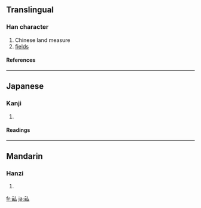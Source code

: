 {{see|畝}}

==Translingual==
===Han character===
{{Han char|rn=102|rad=田|as=04|sn=9|four=|canj=卜田戈 (YWI)}}
# Chinese land measure
# [[fields]]
====References====
{{Han ref|kx=0760.060|dkj=21763|dj=1170.020|hdz=42534.100|uh=7546|ud=30022}}

----
==Japanese==
===Kanji===
{{ja-kanji|grade=|rs=田04}}
# {{defn|Japanese}} 
====Readings====
{{ja-readings|on=[[ほ]] (ho), [[ぼう]] (bō)|kun=[[せ]] (se), [[うね]] (une)|nanori=}}

----
==Mandarin==
===Hanzi===
{{cmn-hanzi|pin=[[mǔ]] ([[mu3]])|wg=mu<sup>3</sup>}}
# {{defn|Mandarin}}

[[fr:畆]]
[[ja:畆]]